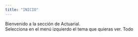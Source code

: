```yaml
---
title: "INICIO"
---
```

Bienvenido a la sección de Actuarial.\
Selecciona en el menú izquierdo el tema que quieras ver. Todo
